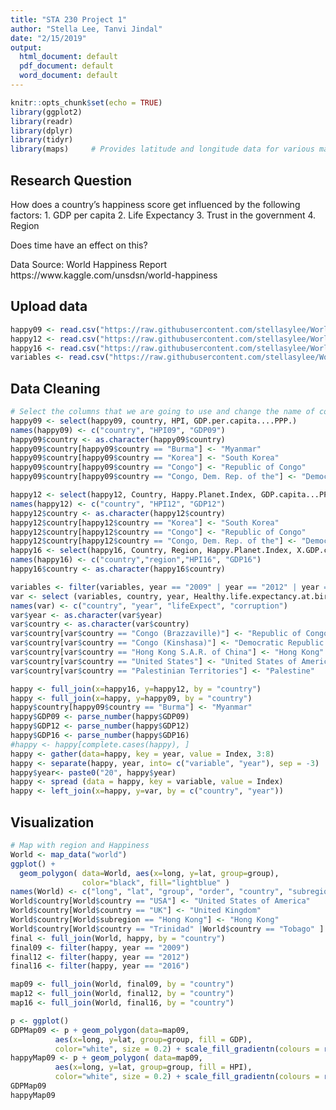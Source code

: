 ```yaml
---
title: "STA 230 Project 1"
author: "Stella Lee, Tanvi Jindal"
date: "2/15/2019"
output:
  html_document: default
  pdf_document: default
  word_document: default
---
```


```r
knitr::opts_chunk$set(echo = TRUE)
library(ggplot2)
library(readr)
library(dplyr)
library(tidyr)
library(maps)     # Provides latitude and longitude data for various maps
```

## Research Question

How does a country’s happiness score get influenced by the following factors:
  1.  GDP per capita
  2. Life Expectancy
  3. Trust in the government
  4. Region

Does time have an effect on this?

Data Source: World Happiness Report 
https://www.kaggle.com/unsdsn/world-happiness

## Upload data
```r
happy09 <- read.csv("https://raw.githubusercontent.com/stellasylee/WorldHappinessData/master/Data/2009HPI.csv")
happy12 <- read.csv("https://raw.githubusercontent.com/stellasylee/WorldHappinessData/master/Data/2012HPI.csv")
happy16 <- read.csv("https://raw.githubusercontent.com/stellasylee/WorldHappinessData/master/Data/2016HPI.csv")
variables <- read.csv("https://raw.githubusercontent.com/stellasylee/WorldHappinessData/master/Data/OtherVariables.csv")


```
## Data Cleaning
```r
# Select the columns that we are going to use and change the name of columns
happy09 <- select(happy09, country, HPI, GDP.per.capita....PPP.)
names(happy09) <- c("country", "HPI09", "GDP09")
happy09$country <- as.character(happy09$country)
happy09$country[happy09$country == "Burma"] <- "Myanmar"
happy09$country[happy09$country == "Korea"] <- "South Korea"
happy09$country[happy09$country == "Congo"] <- "Republic of Congo" 
happy09$country[happy09$country == "Congo, Dem. Rep. of the"] <- "Democratic Republic of the Congo"

happy12 <- select(happy12, Country, Happy.Planet.Index, GDP.capita...PPP.)
names(happy12) <- c("country", "HPI12", "GDP12")
happy12$country <- as.character(happy12$country)
happy12$country[happy12$country == "Korea"] <- "South Korea"
happy12$country[happy12$country == "Congo"] <- "Republic of Congo" 
happy12$country[happy12$country == "Congo, Dem. Rep. of the"] <- "Democratic Republic of the Congo"
happy16 <- select(happy16, Country, Region, Happy.Planet.Index, X.GDP.capita...PPP.. )
names(happy16) <- c("country","region","HPI16", "GDP16")
happy16$country <- as.character(happy16$country)

variables <- filter(variables, year == "2009" | year == "2012" | year == "2016")
var <- select (variables, country, year, Healthy.life.expectancy.at.birth, Perceptions.of.corruption)
names(var) <- c("country", "year", "lifeExpect", "corruption") 
var$year <- as.character(var$year)
var$country <- as.character(var$country)
var$country[var$country == "Congo (Brazzaville)"] <- "Republic of Congo" 
var$country[var$country == "Congo (Kinshasa)"] <- "Democratic Republic of the Congo"
var$country[var$country == "Hong Kong S.A.R. of China"] <- "Hong Kong"
var$country[var$country == "United States"] <- "United States of America"
var$country[var$country == "Palestinian Territories"] <- "Palestine"

happy <- full_join(x=happy16, y=happy12, by = "country")
happy <- full_join(x=happy, y=happy09, by = "country")
happy$country[happy09$country == "Burma"] <- "Myanmar"
happy$GDP09 <- parse_number(happy$GDP09)
happy$GDP12 <- parse_number(happy$GDP12)
happy$GDP16 <- parse_number(happy$GDP16)
#happy <- happy[complete.cases(happy), ]
happy <- gather(data=happy, key = year, value = Index, 3:8)
happy <- separate(happy, year, into= c("variable", "year"), sep = -3)
happy$year<- paste0("20", happy$year)
happy <- spread (data = happy, key = variable, value = Index)
happy <- left_join(x=happy, y=var, by = c("country", "year"))
```


## Visualization
```r
# Map with region and Happiness
World <- map_data("world")
ggplot() + 
  geom_polygon( data=World, aes(x=long, y=lat, group=group),
                color="black", fill="lightblue" )
names(World) <- c("long", "lat", "group", "order", "country", "subregion")
World$country[World$country == "USA"] <- "United States of America" 
World$country[World$country == "UK"] <- "United Kingdom" 
World$country[World$subregion == "Hong Kong"] <- "Hong Kong" 
World$country[World$country == "Trinidad" |World$country == "Tobago" ] <- "Trinidad and Tobago" 
final <- full_join(World, happy, by = "country")
final09 <- filter(happy, year == "2009")
final12 <- filter(happy, year == "2012")
final16 <- filter(happy, year == "2016")

map09 <- full_join(World, final09, by = "country")
map12 <- full_join(World, final12, by = "country")
map16 <- full_join(World, final16, by = "country")
```
```r
p <- ggplot()
GDPMap09 <- p + geom_polygon(data=map09, 
          aes(x=long, y=lat, group=group, fill = GDP), 
          color="white", size = 0.2) + scale_fill_gradientn(colours = rainbow(6))
happyMap09 <- p + geom_polygon( data=map09, 
          aes(x=long, y=lat, group=group, fill = HPI), 
          color="white", size = 0.2) + scale_fill_gradientn(colours = rainbow(6))
GDPMap09
happyMap09

```
 
